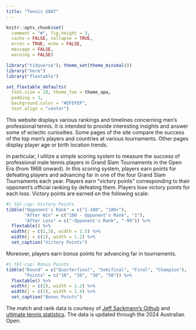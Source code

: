 ```yaml
---
title: "Tennis GOAT"
---
```


```r
knitr::opts_chunk$set(
  comment = "#", fig.height = 3, 
  cache = FALSE, collapse = TRUE,
  error = TRUE, echo = FALSE,
  message = FALSE,
  warning = FALSE)
```

```r
library("tidyverse"); theme_set(theme_minimal())
library("here")
library("flextable")

set_flextable_defaults(
  font.size = 10, theme_fun = theme_apa,
  padding = 3,
  background.color = "#EFEFEF",
  text.align = "center")
```

This website displays various rankings and timelines concerning men's professional tennis. It is intended to provide interesting insights and answer some of eclectic curiosities. Some pages of the site compare the success of the top men's players and countries at various tournaments. Other pages display player age or birth location trends.

In particular, I utilize a simple scoring system to measure the success of professional male tennis players in Grand Slam Tournaments in the Open Era (from 1968 onward). In this scoring system, players earn points for defeating players and advancing far in one of the four Grand Slam Tournaments each year. Players earn "victory points" corresponding to their opponent's official ranking by defeating them. Players lose victory points for each loss. Victory points are earned on the following scale:

```r
#| tbl-cap: Victory Points
tibble("Opponent's Rank" = c("1-100", "100+"),
       "After Win" = c("100 - Opponent's Rank", "1"),
       "After Loss" = c("-Opponent's Rank", "-99")) %>%
  flextable() %>%
  width(j = c(2,3), width = 1.5) %>%
  width(j = c(1), width = 1.2) %>%
  set_caption("Victory Points")
```

Moreover, players earn bonus points for advancing far in tournaments.

```r
#| tbl-cap: Bonus Points
tibble("Round" = c("Quarterfinal", "Semifinal", "Final", "Champion"),
       "Points" = c("10", "20", "30", "50")) %>%
  flextable() %>%
  width(j = c(2), width = 1.2) %>%
  width(j = c(1), width = 1.4) %>%
  set_caption("Bonus Points")
```

The match and rank data is courtesy of [Jeff Sackmann's Github](https://github.com/JeffSackmann/tennis_atp) and [ultimate tennis statistics](https://www.ultimatetennisstatistics.com). The data is updated through the 2024 Australian Open.

